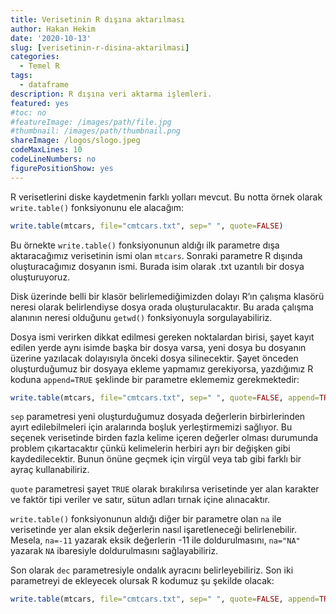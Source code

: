 ```yaml
---
title: Verisetinin R dışına aktarılması
author: Hakan Hekim
date: '2020-10-13'
slug: [verisetinin-r-disina-aktarilmasi]
categories:
  - Temel R
tags:
  - dataframe
description: R dışına veri aktarma işlemleri.
featured: yes
#toc: no
#featureImage: /images/path/file.jpg
#thumbnail: /images/path/thumbnail.png
shareImage: /logos/slogo.jpeg
codeMaxLines: 10
codeLineNumbers: no
figurePositionShow: yes
---
```


R verisetlerini diske kaydetmenin farklı yolları mevcut. Bu notta örnek olarak  `write.table()` fonksiyonunu ele alacağım:

```r
write.table(mtcars, file="cmtcars.txt", sep=" ", quote=FALSE)
```

Bu örnekte `write.table()` fonksiyonunun aldığı ilk parametre dışa aktaracağımız verisetinin ismi olan `mtcars`. Sonraki parametre R dışında oluşturacağımız dosyanın ismi. Burada isim olarak .txt uzantılı bir dosya oluşturuyoruz.

Disk üzerinde belli bir klasör belirlemediğimizden dolayı R'ın çalışma klasörü neresi olarak belirlendiyse dosya orada oluşturulacaktır. Bu arada çalışma alanının neresi olduğunu `getwd()` fonksiyonuyla sorgulayabiliriz.

Dosya ismi verirken dikkat edilmesi gereken noktalardan birisi, şayet kayıt edilen yerde aynı isimde başka bir dosya varsa, yeni dosya bu dosyanın üzerine yazılacak dolayısıyla önceki dosya silinecektir. Şayet önceden oluşturduğumuz bir dosyaya ekleme yapmamız gerekiyorsa, yazdığımız R koduna `append=TRUE` şeklinde bir parametre eklememiz gerekmektedir:

```r
write.table(mtcars, file="cmtcars.txt", sep=" ", quote=FALSE, append=TRUE)
```

`sep` parametresi yeni oluşturduğumuz dosyada değerlerin birbirlerinden ayırt edilebilmeleri için aralarında boşluk yerleştirmemizi sağlıyor. Bu seçenek verisetinde birden fazla kelime içeren değerler olması durumunda problem çıkartacaktır çünkü kelimelerin herbiri ayrı bir değişken gibi kaydedilecektir. Bunun önüne geçmek için virgül veya tab gibi farklı bir ayraç kullanabiliriz.

`quote` parametresi şayet `TRUE` olarak bırakılırsa verisetinde yer alan karakter ve faktör tipi veriler ve satır, sütun adları tırnak içine alınacaktır.

`write.table()` fonksiyonunun aldığı diğer bir parametre olan `na` ile verisetinde yer alan eksik değerlerin nasıl işaretleneceği belirlenebilir. Mesela, `na=-11` yazarak eksik değerlerin -11 ile doldurulmasını, `na="NA"` yazarak `NA` ibaresiyle doldurulmasını sağlayabiliriz.

Son olarak `dec` parametresiyle ondalık ayracını belirleyebiliriz. Son iki parametreyi de ekleyecek olursak R kodumuz şu şekilde olacak:

```r
write.table(mtcars, file="cmtcars.txt", sep=" ", quote=FALSE, append=TRUE, na="NA", dec=",")
```

